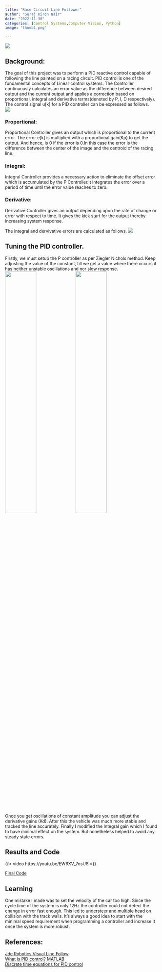 ```yaml
---
title: "Race Circuit Line Follower"
author: "Suraj Kiron Nair"
date: "2022-11-30"
categories: [Control Systems,Computer Vision, Python]
image: "thumb1.png"

---
```

![](thumb1.png)

## Background:<br/>

The goal of this project was to perform a PID reactive control capable of following the line painted on a racing circuit. PID control is one of the fundamental concepts of Linear control systems. The Controller continuously calculates an error value as the difference between desired output and the current output and applies a correction based on proportional, integral and derivative terms(denoted by P, I, D respectively). The control signal u[k] for a PID controller can be expressed as follows.<br/>
![](eqn1.png){fig-align="center"}<br/>

### Proportional:<br/>
Proportional Controller gives an output which is proportional to the current error. The error e[k] is multiplied with a proportional gain(Kp) to get the output. And hence, is 0 if the error is 0.In this case the error is the difference between the center of the image and the centroid of the racing line.

### Integral:<br/>
Integral Controller provides a necessary action to eliminate the offset error which is accumulated by the P Controller.It integrates the error over a period of time until the error value reaches to zero. 

### Derivative:<br/>
Derivative Controller gives an output depending upon the rate of change or error with respect to time. It gives the kick start for the output thereby increasing system response. 

The integral and dervivative errors are calculated as follows.
![](eqn2.png)

## Tuning the PID controller.

Firstly, we must setup the P controller as per Ziegler Nichols method. Keep adjusting the value of the constant, till we get a value where there occurs it has neither unstable oscillations and nor slow response. <br/>
![](https://jderobot.github.io/RoboticsAcademy/assets/images/exercises/follow_line/oscillations.gif){fig-alt="Unstable Oscillations"width=45%}
![](https://jderobot.github.io/RoboticsAcademy/assets/images/exercises/follow_line/slowresponse.gif){fig-alt="Slow response"width=45%}<br/>

Once you get oscillations of constant amplitude you can adjust the derivative gains (Kd). After this the vehicle was much more stable and tracked the line accurately. Finally I modified the Integral gain which I found to have minimal effect on the system. But nonetheless helped to avoid any steady state errors.

## Results and Code

{{< video https://youtu.be/EW6XV_7osU8 >}}

[Final Code](https://github.com/surajkiron/Robotics-Projects/tree/53683d38234db869c967596dfe763f2cc7708142/VisualLineFollow)

## Learning

One mistake I made was to set the velocity of the car too high. Since the cycle time of the system is only 12Hz the controller could not detect the change in error fast enough. This led to understeer and multiple head on collision with the track walls. It's always a good idea to start with the minimal speed requirement when programming a controller and increase it once the system is more robust.

## References:<br/>
[Jde Robotics Visual Line Follow](https://jderobot.github.io/RoboticsAcademy/exercises/AutonomousCars/follow_line/)<br/>
[What is PID control? MATLAB](https://www.youtube.com/watch?v=wkfEZmsQqiA&list=PLn8PRpmsu08pQBgjxYFXSsODEF3Jqmm-y&ab_channel=MATLAB)<br/>
[Discrete time equations for PID control](https://engineering.stackexchange.com/questions/26537/what-is-a-definitive-discrete-pid-controller-equation)<br/>